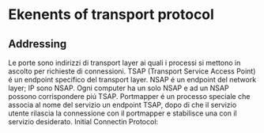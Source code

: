 # Ekenents of transport protocol

## Addressing

Le porte sono indirizzi di transport layer ai quali i processi si mettono in ascolto per richieste di connessioni. TSAP (Transport Service Access Point) é un endpoint specifico del transport layer. NSAP é un endpoint del network layer; IP sono NSAP. Ogni computer ha un solo NSAP e ad un NSAP possono corrispondere piú TSAP.
Portmapper é un processo speciale che associa al nome del servizio un endpoint TSAP, dopo di che il servizio utente rilascia la connessione con il portmapper e stabilisce una con il servizio desiderato.
Initial Connectin Protocol:
